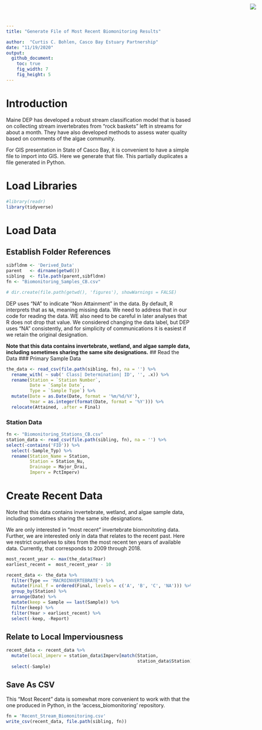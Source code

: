```yaml
---
title: "Generate File of Most Recent Biomonitoring Results"

author:  "Curtis C. Bohlen, Casco Bay Estuary Partnership"
date: "11/19/2020"
output:
  github_document:
    toc: true
    fig_width: 7
    fig_height: 5
---
```


<img
  src="https://www.cascobayestuary.org/wp-content/uploads/2014/04/logo_sm.jpg"
  style="position:absolute;top:10px;right:50px;" />

# Introduction
Maine DEP has developed a robust stream classification model that is based on
collecting stream invertebrates from "rock baskets" left in streams for about
a month. They have also developed methods to assess water quality based on 
comments of the algae community.  

For GIS presentation in State of Casco Bay, it is convenient to have a simple
file to import into GIS.  Here we generate that file.  This partially duplicates
a file generated in Python.

# Load Libraries
```r
#library(readr)
library(tidyverse)
```

# Load Data
## Establish Folder References
```r
sibfldnm <- 'Derived_Data'
parent   <- dirname(getwd())
sibling  <- file.path(parent,sibfldnm)
fn <- "Biomonitoring_Samples_CB.csv"

# dir.create(file.path(getwd(), 'figures'), showWarnings = FALSE)
```

DEP uses "NA" to indicate "Non Attainment" in the data.  By default, R
interprets that as `NA`, meaning  missing data.  We need to address that in our
code for reading the data.  WE also need to be careful in later analyses that
R does not drop that value.  We considered changing the data label, but DEP
uses "NA" consistently, and for simplicity of communications it is easiest if we
retain the original designation.

**Note that this data contains invertebrate, wetland, and algae sample data,
including sometimes sharing the same site designations.**
## Read the Data
### Primary Sample Data
```r
the_data <- read_csv(file.path(sibling, fn), na = '') %>%
  rename_with( ~ sub(' Class| Determination| ID', '', .x)) %>%
  rename(Station = `Station Number`,
         Date = `Sample Date`,
         Type = `Sample Type`) %>%
  mutate(Date = as.Date(Date, format = '%m/%d/%Y'),
         Year = as.integer(format(Date, format = '%Y'))) %>%
  relocate(Attained, .after = Final)
```

### Station Data
```r
fn <- "Biomonitoring_Stations_CB.csv"
station_data <- read_csv(file.path(sibling, fn), na = '') %>%
select(-contains('FID')) %>%
  select(-Sample_Typ) %>%
  rename(Station_Name = Station,
         Station = Station_Nu,
         Drainage = Major_Drai,
         Imperv = PctImperv)
```

#  Create Recent Data
Note that this data contains invertebrate, wetland, and algae sample data,
including sometimes sharing the same site designations.  

We are only interested in "most recent" invertebrate biomonitoting data.
Further, we are interested only in data that relates to the recent past. Here we
restrict ourselves to sites from the most recent  ten years of available data.
Currently, that corresponds to 2009 through 2018.
```r
most_recent_year <- max(the_data$Year)
earliest_recent =  most_recent_year - 10

recent_data <- the_data %>%
  filter(Type == 'MACROINVERTEBRATE') %>%
  mutate(Final_f = ordered(Final, levels = c('A', 'B', 'C', 'NA'))) %>%
  group_by(Station) %>%
  arrange(Date) %>%
  mutate(keep = Sample == last(Sample)) %>%
  filter(keep) %>%
  filter(Year > earliest_recent) %>%
  select(-keep, -Report) 
```

## Relate to Local Imperviousness
```r
recent_data <- recent_data %>%
  mutate(local_imperv = station_data$Imperv[match(Station,
                                                  station_data$Station)]) %>%
  select(-Sample)
```

## Save As CSV 
This "Most Recent" data is somewhat more convenient to work with that the one
produced in Python, in the 'access_biomonitoring' repository.
```r
fn = 'Recent_Stream_Biomonitoring.csv'
write_csv(recent_data, file.path(sibling, fn))
```
